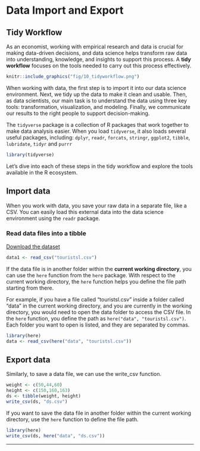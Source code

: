 # Data Import and Export

## Tidy Workflow

As an economist, working with empirical research and data is crucial for making data-driven decisions, and data science helps transform raw data into understanding, knowledge, and insights to support this process. A **tidy workflow** focuses on the tools needed to carry out this process effectively.

```r
knitr::include_graphics("fig/10_tidyworkflow.png")
```

When working with data, the first step is to import it into our data science environment. Next, we tidy up the data to make it clean and usable. Then, as data scientists, our main task is to understand the data using three key tools: transformation, visualization, and modeling. Finally, we communicate our results to the right people to support decision-making.

The `tidyverse` package is a collection of R packages that work together to make data analysis easier. When you load `tidyverse`, it also loads several useful packages, including: `dplyr`, `readr`, `forcats`, `stringr`, `ggplot2`, `tibble`, `lubridate`, `tidyr` and `purrr`

```r
library(tidyverse)
```

Let's dive into each of these steps in the tidy workflow and explore the tools available in the R ecosystem.

## Import data

When you work with data, you save your raw data in a separate file, like a CSV. You can easily load this external data into the data science environment using the `readr` package.

### Read data files into a tibble

[Download the dataset](data/touristsl.csv)

```r
data1 <- read_csv("touristsl.csv")
```

If the data file is in another folder within the **current working directory**, you can use the `here` function from the `here` package. With respect to the current working directory, the `here` function helps you define the file path starting from there.

For example, if you have a file called "touristsl.csv" inside a folder called "data" in the current working directory, and you are currently in the working directory, you would need to open the data folder to access the CSV file. In the `here` function, you define the path as `here("data", "touristsl.csv")`. Each folder you want to open is listed, and they are separated by commas.

```r
library(here)
data <- read_csv(here("data", "touristsl.csv"))
```

## Export data

Similarly, to save a data file, we can use the write_csv function.

```r
weight <- c(50,44,60)
height <- c(150,160,163)
ds <- tibble(weight, height)
write_csv(ds, "ds.csv")
```

If you want to save the data file in another folder within the current working directory, use the `here` function to define the file path.

```r
library(here)
write_csv(ds, here("data", "ds.csv"))
```

------------------------------------------------------------------------
